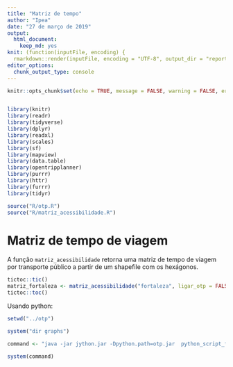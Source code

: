 ```yaml
---
title: "Matriz de tempo"
author: "Ipea"
date: "27 de março de 2019"
output: 
  html_document:
    keep_md: yes
knit: (function(inputFile, encoding) {
  rmarkdown::render(inputFile, encoding = "UTF-8", output_dir = "reports") })
editor_options: 
  chunk_output_type: console
---
```


```r
knitr::opts_chunk$set(echo = TRUE, message = FALSE, warning = FALSE, error = FALSE, eval = FALSE)


library(knitr)
library(readr)
library(tidyverse)
library(dplyr)
library(readxl)
library(scales)
library(sf)
library(mapview)
library(data.table)
library(opentripplanner)
library(purrr)
library(httr)
library(furrr)
library(tidyr)

source("R/otp.R")
source("R/matriz_acessibilidade.R")
```

# Matriz de tempo de viagem

A função ``matriz_acessibilidade`` retorna uma matriz de tempo de viagem por transporte público a partir de um shapefile com os hexágonos.

```r

tictoc::tic()
matriz_fortaleza <- matriz_acessibilidade("fortaleza", ligar_otp = FALSE, amostra = TRUE)
tictoc::toc()

```

Usando python:

```r

setwd("../otp")

system("dir graphs")

command <- "java -jar jython.jar -Dpython.path=otp.jar  python_script_fortaleza.py"

system(command)

```


